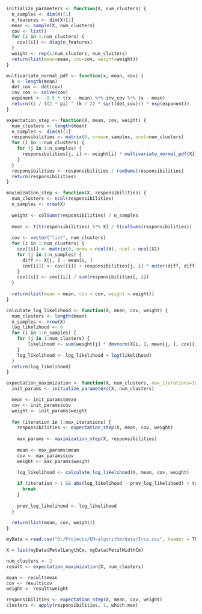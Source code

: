 ```R
initialize_parameters <- function(X, num_clusters) {
  n_samples <- dim(X)[1]
  n_features <- dim(X)[2]
  mean <- sample(X, num_clusters)
  cov <- list()
  for (i in 1:num_clusters) {
    cov[[i]] <- diag(n_features)
  }
  weight <- rep(1/num_clusters, num_clusters)
  return(list(mean=mean, cov=cov, weight=weight))
}
```

```R
multivariate_normal_pdf <- function(x, mean, cov) {
  k <- length(mean)
  det_cov <- det(cov)
  inv_cov <- solve(cov)
  exponent <- -0.5 * t(x - mean) %*% inv_cov %*% (x - mean)
  return((1 / ((2 * pi) ^ (k / 2) * sqrt(det_cov))) * exp(exponent))
}
```

```R
expectation_step <- function(X, mean, cov, weight) {
  num_clusters <- length(mean)
  n_samples <- dim(X)[1]
  responsibilities <- matrix(0, nrow=n_samples, ncol=num_clusters)
  for (i in 1:num_clusters) {
    for (j in 1:n_samples) {
      responsibilities[j, i] <- weight[i] * multivariate_normal_pdf(X[j, ], mean[[i]], cov[[i]])
    }
  }
  responsibilities <- responsibilities / rowSums(responsibilities)
  return(responsibilities)
}
```

```R
maximization_step <- function(X, responsibilities) {
  num_clusters <- ncol(responsibilities)
  n_samples <- nrow(X)
  
  weight <- colSums(responsibilities) / n_samples
  
  mean <- t(t(responsibilities) %*% X) / t(colSums(responsibilities))
  
  cov <- vector("list", num_clusters)
  for (i in 1:num_clusters) {
    cov[[i]] <- matrix(0, nrow = ncol(X), ncol = ncol(X))
    for (j in 1:n_samples) {
      diff <- X[j, ] - mean[i, ]
      cov[[i]] <- cov[[i]] + responsibilities[j, i] * outer(diff, diff)
    }
    cov[[i]] <- cov[[i]] / sum(responsibilities[, i])
  }
  
  return(list(mean = mean, cov = cov, weight = weight))
}
```

```R
calculate_log_likelihood <- function(X, mean, cov, weight) {
  num_clusters <- length(mean)
  n_samples <- nrow(X)
  log_likelihood <- 0
  for (i in 1:n_samples) {
    for (j in 1:num_clusters) {
        likelihood <- sum(weight[j] * dmvnorm(X[i, ], mean[j, ], cov[[j]]))
    }
    log_likelihood <- log_likelihood + log(likelihood)
  }
  return(log_likelihood)
}
```

```R
expectation_maximization <- function(X, num_clusters, max_iterations=100, tol=1e-4) {
  init_params <- initialize_parameters(X, num_clusters)

  mean <- init_params$mean
  cov <- init_params$cov
  weight <- init_params$weight
  
  for (iteration in 1:max_iterations) {
    responsibilities <- expectation_step(X, mean, cov, weight)
    
    max_params <- maximization_step(X, responsibilities)
    
    mean <- max_params$mean
    cov <- max_params$cov
    weight <- max_params$weight

    log_likelihood <- calculate_log_likelihood(X, mean, cov, weight)
    
    if (iteration > 1 && abs(log_likelihood - prev_log_likelihood) < tol) {
      break
    }
    
    prev_log_likelihood <- log_likelihood
  }
  
  return(list(mean, cov, weight))
}
```

```R
myData = read.csv("D:/Projects/EM-algorithm/data/Iris.csv", header = TRUE, sep = ",") 
```

```R
X = list(myData$PetalLengthCm, myData$PetalWidthCm)
```

```R
num_clusters <- 2
result <- expectation_maximization(X, num_clusters)

mean <- result$mean
cov <- result$cov
weight <- result$weight

responsibilities <- expectation_step(X, mean, cov, weight)
clusters <- apply(responsibilities, 1, which.max)
```